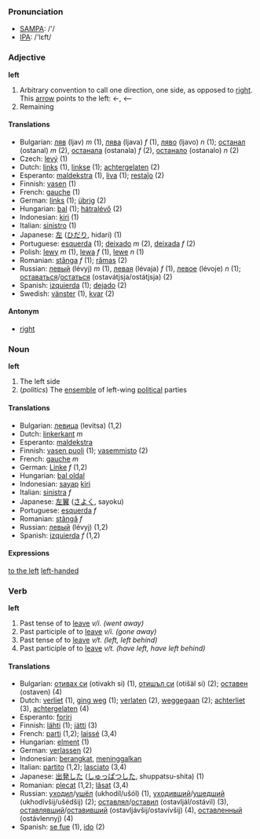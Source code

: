 === Pronunciation ===
*[[w:SAMPA|SAMPA]]: /'/
*[[w:IPA|IPA]]: /'lεft/

=== Adjective ===
'''left'''
# Arbitrary convention to call one direction, one side, as opposed to [[right]]. This [[arrow]] points to the left: &larr;, <--
# Remaining

==== Translations ====

*Bulgarian: [[ляв]] (ljav) ''m'' (1), [[лява]] (ljava) ''f'' (1), [[ляво]] (ljavo) ''n'' (1); [[останал]] (ostanal) ''m'' (2), [[останала]] (ostanala) ''f'' (2), [[останало]] (ostanalo) ''n'' (2)
*Czech: [[levý]] (1)
*Dutch: [[links]] (1), [[linkse]] (1); [[achtergelaten]] (2)
*Esperanto: [[maldekstra]] (1), [[liva]] (1); [[restaĵo]] (2)
*Finnish: [[vasen]] (1)
*French: [[gauche]] (1)
*German: [[links]] (1); [[übrig]] (2)
*Hungarian: [[bal]] (1); [[hátralévő]] (2)
*Indonesian: [[kiri]] (1)
*Italian: [[sinistro]] (1)
*Japanese: [[左]] ([[ひだり]], hidari) (1)
*Portuguese: [[esquerda]] (1); [[deixado]] ''m'' (2), [[deixada]] ''f'' (2)
*Polish: [[lewy]] ''m'' (1), [[lewa]] ''f'' (1), [[lewe]] ''n'' (1)
*Romanian: [[stânga]] ''f'' (1); [[rămas]] (2)
*Russian: [[левый]] (lévyj) ''m'' (1), [[левая]] (lévaja) ''f'' (1), [[левое]] (lévoje) ''n'' (1); [[оставаться]]/[[остаться]] (ostavátjsja/ostátjsja) (2)
*Spanish: [[izquierda]] (1); [[dejado]] (2)
*Swedish: [[vänster]] (1), [[kvar]] (2)

==== Antonym ====

*[[right]]

=== Noun ===
'''left'''
# The left side
# (''politics'') The [[ensemble]] of left-wing [[political]] parties

==== Translations ====

*Bulgarian: [[левица]] (levitsa) (1,2)
*Dutch: [[linkerkant]] ''m''
*Esperanto: [[maldekstra]]
*Finnish: [[vasen puoli]] (1); [[vasemmisto]] (2)
*French: [[gauche]] ''m''
*German: [[Linke]] ''f'' (1,2)
*Hungarian: [[bal oldal]]
*Indonesian: [[sayap]] [[kiri]]
*Italian: [[sinistra]] ''f''
*Japanese: [[左翼]] ([[さよく]], sayoku)
*Portuguese: [[esquerda]] ''f''
*Romanian: [[stângă]] ''f''
*Russian: [[левый]] (lévyj) (1,2)
*Spanish: [[izquierda]] ''f'' (1,2)

==== Expressions ====

[[to the left]]
[[left-handed]]

=== Verb ===
'''left'''
#Past tense of to [[leave]] ''v/i. (went away)''
#Past participle of to [[leave]] ''v/i. (gone away)''
#Past tense of to [[leave]] ''v/t. (left, left behind)''
#Past participle of to [[leave]] ''v/t. (have left, have left behind)''

==== Translations ====

*Bulgarian: [[отивам|отивах си]] (otivakh si) (1), [[отида|отишъл си]] (otišäl si) (2); [[оставям|оставен]] (ostaven) (4)
*Dutch: [[verliet]] (1), [[ging weg]] (1); [[verlaten]] (2), [[weggegaan]] (2); [[achterliet]] (3), [[achtergelaten]] (4)
*Esperanto: [[foriri]]
*Finnish: [[lähteä|lähti]] (1); [[jättää|jätti]] (3)
*French: [[parti]] (1,2); [[laissé]] (3,4)
*Hungarian: [[elmenni|elment]] (1)
*German: [[verlassen]] (2)
*Indonesian: [[angkat|berangkat]], [[tinggal|meninggalkan]]
*Italian: [[partito]] (1,2); [[lasciato]] (3,4)
*Japanese: [[出発]]した ([[しゅっぱつ]]した, shuppatsu-shita) (1)
*Romanian: [[plecat]] (1,2); [[lăsat]] (3,4)
*Russian: [[уходить|уходил]]/[[уйти|ушёл]] (ukhodíl/ušól) (1), [[уходить|уходивший]]/[[уйти|ушедший]] (ukhodívšij/ušédšij) (2); [[оставлять|оставлял]]/[[оставить|оставил]] (ostavljál/ostávil) (3), [[оставлять|оставлявший]]/[[оставить|оставивший]] (ostavljávšij/ostavívšij) (4), [[оставить|оставленный]] (ostávlennyj) (4)
*Spanish: [[irse|se fue]] (1), [[ir|ido]] (2)
